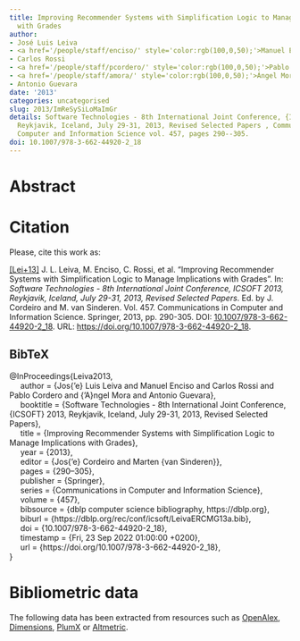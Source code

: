 ```yaml
---
title: Improving Recommender Systems with Simplification Logic to Manage Implications
  with Grades
author:
- José Luis Leiva
- <a href='/people/staff/enciso/' style='color:rgb(100,0,50);'>Manuel Enciso</a>
- Carlos Rossi
- <a href='/people/staff/pcordero/' style='color:rgb(100,0,50);'>Pablo Cordero</a>
- <a href='/people/staff/amora/' style='color:rgb(100,0,50);'>Ángel Mora</a>
- Antonio Guevara
date: '2013'
categories: uncategorised
slug: 2013/ImReSySiLoMaImGr
details: Software Technologies - 8th International Joint Conference, {ICSOFT} 2013,
  Reykjavik, Iceland, July 29-31, 2013, Revised Selected Papers , Communications in
  Computer and Information Science vol. 457, pages 290--305.
doi: 10.1007/978-3-662-44920-2_18
---
```




# Abstract










# Citation
Please, cite this work as:


<a name=bib-Leiva2013></a>[[Lei+13]](#cite-Leiva2013) J. L. Leiva, M. Enciso, C. Rossi, et al. “Improving Recommender Systems with Simplification Logic to Manage Implications with Grades”. In: _Software Technologies - 8th International Joint Conference, ICSOFT 2013, Reykjavik, Iceland, July 29-31, 2013, Revised Selected Papers_. Ed. by J. Cordeiro and M. van Sinderen. Vol. 457. Communications in Computer and Information Science. Springer, 2013, pp. 290-305. DOI: [10.1007/978-3-662-44920-2\_18](https://doi.org/10.1007%2F978-3-662-44920-2%5C_18). URL: [https://doi.org/10.1007/978-3-662-44920-2\_18](https://doi.org/10.1007/978-3-662-44920-2\_18).

::: {.callout-note appearance="minimal" collapse=true}

## BibTeX

@InProceedings{Leiva2013,<br>&nbsp;&nbsp;&nbsp;&nbsp;  author = {Jos{\a'e} Luis Leiva and Manuel Enciso and Carlos Rossi and Pablo Cordero and {\a'A}ngel Mora and Antonio Guevara},<br>&nbsp;&nbsp;&nbsp;&nbsp;  booktitle = {Software Technologies - 8th International Joint Conference, {ICSOFT} 2013, Reykjavik, Iceland, July 29-31, 2013, Revised Selected Papers},<br>&nbsp;&nbsp;&nbsp;&nbsp;  title = {Improving Recommender Systems with Simplification Logic to Manage Implications with Grades},<br>&nbsp;&nbsp;&nbsp;&nbsp;  year = {2013},<br>&nbsp;&nbsp;&nbsp;&nbsp;  editor = {Jos{\a'e} Cordeiro and Marten {van Sinderen}},<br>&nbsp;&nbsp;&nbsp;&nbsp;  pages = {290--305},<br>&nbsp;&nbsp;&nbsp;&nbsp;  publisher = {Springer},<br>&nbsp;&nbsp;&nbsp;&nbsp;  series = {Communications in Computer and Information Science},<br>&nbsp;&nbsp;&nbsp;&nbsp;  volume = {457},<br>&nbsp;&nbsp;&nbsp;&nbsp;  bibsource = {dblp computer science bibliography, https://dblp.org},<br>&nbsp;&nbsp;&nbsp;&nbsp;  biburl = {https://dblp.org/rec/conf/icsoft/LeivaERCMG13a.bib},<br>&nbsp;&nbsp;&nbsp;&nbsp;  doi = {10.1007/978-3-662-44920-2\_18},<br>&nbsp;&nbsp;&nbsp;&nbsp;  timestamp = {Fri, 23 Sep 2022 01:00:00 +0200},<br>&nbsp;&nbsp;&nbsp;&nbsp;  url = {https://doi.org/10.1007/978-3-662-44920-2\_18},<br>}

:::



# Bibliometric data


The following data has been extracted from resources such as [OpenAlex](https://openalex.org/), [Dimensions](https://app.dimensions.ai/), [PlumX](https://www.elsevier.com/insights/metrics/plumx) or [Altmetric](https://www.altmetric.com/).

<div style="display: flex; justify-content: center; align-items: center; height: 100%;">
<span class="__dimensions_badge_embed__" data-doi="10.1007/978-3-662-44920-2_18" data-legend="always"></span></div><script async src="https://badge.dimensions.ai/badge.js" charset="utf-8"></script>

<div style="display: flex; justify-content: center; align-items: center; height: 100%;">
<a href="https://plu.mx/plum/a/?doi=10.1007/978-3-662-44920-2_18" class="plumx-details" data-site="plum" data-hide-when-empty="true">Improving Recommender Systems with Simplification Logic to Manage Implications with Grades</a></div>

<div style="display: flex; justify-content: center; align-items: center; height: 100%;">
<script type="text/javascript" src="https://d1bxh8uas1mnw7.cloudfront.net/assets/embed.js"></script><div data-badge-type="medium-donut" class="altmetric-embed" data-badge-details="right" data-doi="10.1007/978-3-662-44920-2_18"></div></div>


## Cites

The following graph plots the number of cites received by this work from its publication, on a yearly basis.

```r
#| echo: false
#| results: asis
#| warning: false
#| message: false
source(here::here('scripts', 'manage_publications.R'))
df <- readRDS('citation_history.rds')
plot_citation_history(df)
```



## Papers citing this work

The following is a non-exhaustive list of papers that cite this work:


<a name=bib-Cordero_2015></a>[[1]](#cite-Cordero_2015) P. Cordero, M. Enciso, A. Mora, et al. “Knowledge discovery in social networks by using a logic-based treatment of implications”. In: _Knowledge-Based Systems_ 87 (Oct. 2015), p. 16–25. ISSN: 0950-7051. DOI: [10.1016/j.knosys.2015.07.018](https://doi.org/10.1016%2Fj.knosys.2015.07.018). URL: [http://dx.doi.org/10.1016/j.knosys.2015.07.018](http://dx.doi.org/10.1016/j.knosys.2015.07.018).

